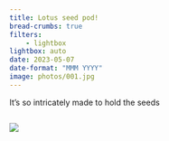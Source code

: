 ```yaml
---
title: Lotus seed pod!
bread-crumbs: true
filters:
    - lightbox
lightbox: auto
date: 2023-05-07
date-format: "MMM YYYY"
image: photos/001.jpg
---
```


It's so intricately made to hold the seeds

::: {style="display: grid;grid-template-columns: repeat(auto-fill, minmax(250px, 1fr));grid-gap: 1em;"}


![](photos/001.jpg){group="my-gallery"}

:::
